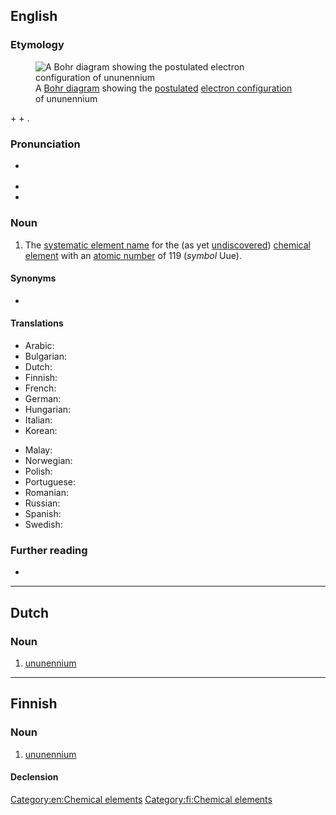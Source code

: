 ==English==
{{was wotd|2018|January|19}}
{{elements|Uue|oganesson|Og|unbinilium|Ubn}}

===Etymology===
[[File:Electron shell 119 Ununennium.svg|thumb|A [[w:Bohr model|Bohr diagram]] showing the [[postulate#Verb|postulated]] [[electron configuration]] of ununennium]]

{{m|en|un-}} + {{m|en|un-}} + {{m|en|ennea-|enn(ea)-}} {{suffix|en||ium}}.

===Pronunciation===
* {{a|RP|GA}} {{IPA|/uːnuːnˈɛniːəm/|lang=en}}
* {{audio|En-ununennium.oga|Audio (RP, GA)|lang=en}}
* {{hyphenation|un|un|enn|i|um|lang=en}}

===Noun===
{{en-noun|-}}

# The [[systematic element name]] for the (as yet [[undiscovered]]) [[chemical element]] with an [[atomic number]] of 119 (''symbol'' Uue).

====Synonyms====
* {{l|en|eka-francium}}

====Translations====
{{trans-top|chemical element}}
* Arabic: {{t|ar|أُونُون إِينْيُوم|tr=ʾunun ʾinyum|m}}
* Bulgarian: {{t|bg|унуненний|m|tr=ununénnij}}
* Dutch: {{t|nl|ununennium|n}}
* Finnish: {{t|fi|ununennium}}
* French: {{t+|fr|ununennium|m}}
* German: {{t|de|Ununennium|n}}
* Hungarian: {{t|hu|ununennium}}
* Italian: {{t+|it|ununennio|m}}
* Korean: {{t|ko|우누넨늄|tr=ununennyum}}
{{trans-mid}}
* Malay: {{t|ms|ununenium}}
* Norwegian: {{t|no|ununennium}}
* Polish: {{t|pl|ununennium|m}}
* Portuguese: {{t|pt|ununénnio|m}}
* Romanian: {{t|ro|ununenniu|n}}
* Russian: {{t|ru|унунэ́нний|m}}
* Spanish: {{t|es|ununenio|m}}
* Swedish: {{t|sv|ununennium}}
{{trans-bottom}}

===Further reading===
* {{pedia}}

[[Category:en:Chemical elements]]

----

==Dutch==
{{elements|Uue|oganesson|Og|unbinilium|Ubn|lang=nl}}

===Noun===
{{nl-noun|n|-|-}}

# [[#English|ununennium]]

----

==Finnish==
{{wikipedia|lang=fi}}

===Noun===
{{head|fi|noun}}

# [[#English|ununennium]]

====Declension====
{{fi-decl-risti|n=sg|ununennium|||a|i=0}}

[[Category:fi:Chemical elements]]